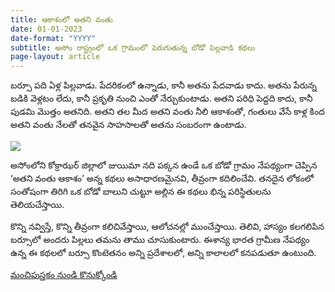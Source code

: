 ```yaml
---
title: ఆకాశంలో అతని వంతు 
date: 01-01-2023
date-format: "YYYY"
subtitle: అసోం రాష్ట్రంలో ఒక గ్రామంలో పెరుగుతున్న బోడో పిల్లవాడి కథలు 
page-layout: article
---
```

బర్సూ పది ఏళ్ల పిల్లవాడు. పేదరికంలో ఉన్నాడు, కానీ అతను పేదవాడు కాదు. అతను పేరున్న బడికి వెళ్లటం లేదు, కానీ ప్రకృతి నుంచి ఎంతో నేర్చుకుంటాడు. అతని పరిధి పెద్దది కాదు, కానీ పుడమి మొత్తం అతనిది. అతని తల మీద అతని వంతు నీలి ఆకాశంతో, గంతులు వేసే కాళ్ల కింద అతని వంతు నేలతో తనవైన సాహసాలతో అతను సంబరంగా ఉంటాడు.

::: {.column-margin}

![](akasamlo.jpg)

:::

అసోంలోని కోక్రాఝర్ జిల్లాలో జుయిమా నది పక్కన ఉండే ఒక బోడో గ్రామం నేపథ్యంగా చెప్పిన ‘అతని వంతు ఆకాశం’ అన్న కథలు అసాధారణమైనవి, తీవ్రంగా కదిలించేవి. తనదైన లోకంలో సంతోషంగా తిరిగి ఒక బోడో బాలుని చుట్టూ అల్లిన ఈ కథలు భిన్న పరిస్థితులను తెలియచేస్తాయి. 

కొన్ని నవ్విస్తే, కొన్ని తీవ్రంగా కలిచివేస్తాయి, ఆలోచనల్లో ముంచేస్తాయి. తెలివి, హాస్యం కలగలిపిన బర్సూలో అందరు పిల్లలు తమను తాము చూసుకుంటారు. ఈశాన్య భారత గ్రామీణ నేపథ్యం ఉన్న ఈ కథలలో బర్సూ కొంటెతనం అన్ని ప్రదేశాలలో, అన్ని కాలాలలో కనపడుతూ ఉంటుంది.

[మంచిపుస్తకం నుండి కొనుక్కోండి](https://manchipustakam.in/product/akasamlo-atani-vantu/){.btn .btn-primary .btn-lg}